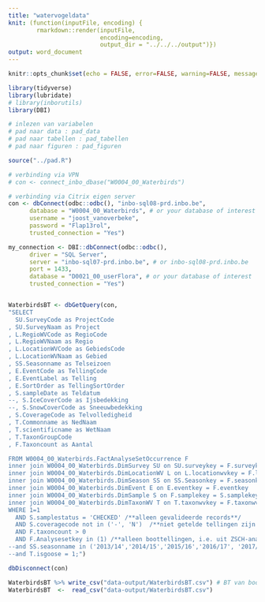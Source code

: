 ```yaml
---
title: "watervogeldata"
knit: (function(inputFile, encoding) { 
        rmarkdown::render(inputFile,
                          encoding=encoding, 
                          output_dir = "../../../output")})
output: word_document
---
```



```r

knitr::opts_chunk$set(echo = FALSE, error=FALSE, warning=FALSE, message=FALSE, cache=FALSE)

```


```r

library(tidyverse)
library(lubridate)
# library(inborutils)
library(DBI)

```


```r


# inlezen van variabelen
# pad naar data : pad_data
# pad naar tabellen : pad_tabellen
# pad naar figuren : pad_figuren

source("../pad.R")

```


```r
# verbinding via VPN
# con <- connect_inbo_dbase("W0004_00_Waterbirds")

# verbinding via Citrix eigen server 
con <- dbConnect(odbc::odbc(), "inbo-sql08-prd.inbo.be",
      database = "W0004_00_Waterbirds", # or your database of interest
      username = "joost_vanoverbeke",
      password = "Flap13rol",
      trusted_connection = "Yes")

my_connection <- DBI::dbConnect(odbc::odbc(),
      driver = "SQL Server",
      server = "inbo-sql07-prd.inbo.be", # or inbo-sql08-prd.inbo.be
      port = 1433,
      database = "D0021_00_userFlora", # or your database of interest
      trusted_connection = "Yes")


WaterbirdsBT <- dbGetQuery(con,
"SELECT
  SU.SurveyCode as ProjectCode
, SU.SurveyNaam as Project
, L.RegioWVCode as RegioCode
, L.RegioWVNaam as Regio
, L.LocationWVCode as GebiedsCode
, L.LocationWVNaam as Gebied
, SS.Seasonname as Telseizoen
, E.EventCode as TellingCode
, E.EventLabel as Telling
, E.SortOrder as TellingSortOrder
, S.sampleDate as Teldatum
--, S.IceCoverCode as Ijsbedekking
--, S.SnowCoverCode as Sneeuwbedekking
, S.CoverageCode as Telvolledigheid
, T.Commonname as NedNaam
, T.scientificname as WetNaam
, T.TaxonGroupCode
, F.Taxoncount as Aantal

FROM W0004_00_Waterbirds.FactAnalyseSetOccurrence F
inner join W0004_00_Waterbirds.DimSurvey SU on SU.surveykey = F.surveykey
inner join W0004_00_Waterbirds.DimLocationWV L on L.locationwvkey = F.locationwvkey
inner join W0004_00_Waterbirds.DimSeason SS on SS.Seasonkey = F.seasonkey
inner join W0004_00_Waterbirds.DimEvent E on E.eventkey = F.eventkey
inner join W0004_00_Waterbirds.DimSample S on F.samplekey = S.samplekey
inner join W0004_00_Waterbirds.DimTaxonWV T on T.taxonwvkey = F.taxonwvkey
WHERE 1=1
  AND S.samplestatus = 'CHECKED' /**alleen gevalideerde records**/
  AND S.coveragecode not in ('-', 'N')  /**niet getelde tellingen zijn irrelevant**/
  AND F.taxoncount > 0
  AND F.Analysesetkey in (1) /**alleen boottellingen, i.e. uit ZSCH-analyseset**/
--and SS.seasonname in ('2013/14','2014/15','2015/16','2016/17', '2017/18')
--and T.isgoose = 1;")

dbDisconnect(con)

```


```r

WaterbirdsBT %>% write_csv("data-output/WaterbirdsBT.csv") # BT van boottellingen
WaterbirdsBT  <-  read_csv("data-output/WaterbirdsBT.csv")

```





